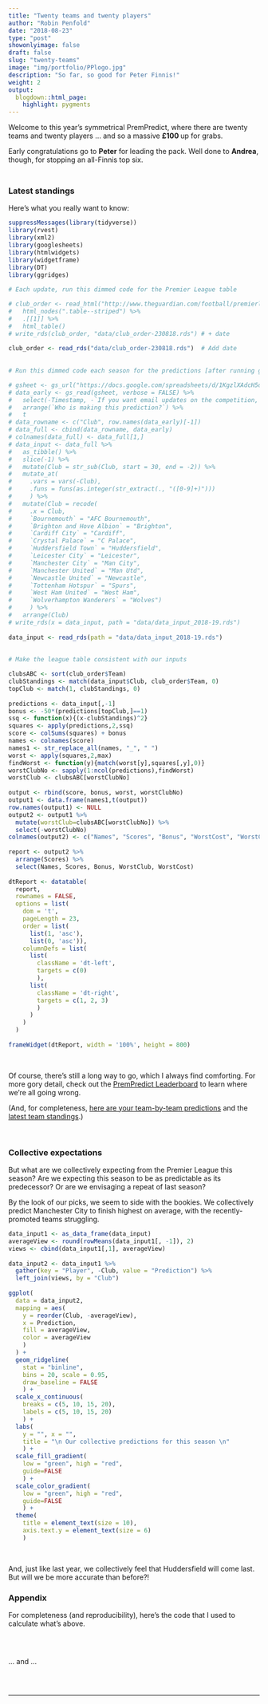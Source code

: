 ```yaml
---
title: "Twenty teams and twenty players"
author: "Robin Penfold"
date: "2018-08-23"
type: "post"
showonlyimage: false
draft: false
slug: "twenty-teams"
image: "img/portfolio/PPlogo.jpg"
description: "So far, so good for Peter Finnis!"
weight: 2
output:
  blogdown::html_page:
    highlight: pygments
---
```

Welcome to this year's symmetrical PremPredict, where there are twenty teams and twenty players ... and so a massive **£100
** up for grabs. 

Early congratulations go to **Peter** for leading the pack. Well done to **Andrea**, though, for stopping an all-Finnis top six.

<p style="height: .5em;">&nbsp;</p>

### Latest standings

Here's what you really want to know:

```r
suppressMessages(library(tidyverse))
library(rvest)
library(xml2)
library(googlesheets)
library(htmlwidgets)
library(widgetframe)
library(DT)
library(ggridges)
  
# Each update, run this dimmed code for the Premier League table

# club_order <- read_html("http://www.theguardian.com/football/premierleague/table") %>%
#   html_nodes(".table--striped") %>%
#   .[[1]] %>%
#   html_table()
# write_rds(club_order, "data/club_order-230818.rds") # + date
    
club_order <- read_rds("data/club_order-230818.rds")  # Add date
 
   
# Run this dimmed code each season for the predictions [after running googlesheets::gs_auth() just once]

# gsheet <- gs_url("https://docs.google.com/spreadsheets/d/1KgzlXAdcH5dwFllIU0Nktq-_QTwWwBuj76Di-UYQbtA/edit?usp=sharing")
# data_early <- gs_read(gsheet, verbose = FALSE) %>% 
#   select(-Timestamp, -`If you want email updates on the competition, please provide your email address`) %>% 
#   arrange(`Who is making this prediction?`) %>% 
#   t
# data_rowname <- c("Club", row.names(data_early)[-1])
# data_full <- cbind(data_rowname, data_early)
# colnames(data_full) <- data_full[1,]
# data_input <- data_full %>% 
#   as_tibble() %>% 
#   slice(-1) %>% 
#   mutate(Club = str_sub(Club, start = 30, end = -2)) %>% 
#   mutate_at(
#     .vars = vars(-Club),
#     .funs = funs(as.integer(str_extract(., "([0-9]+)")))
#     ) %>% 
#   mutate(Club = recode(
#     .x = Club, 
#     `Bournemouth` = "AFC Bournemouth",
#     `Brighton and Hove Albion` = "Brighton",
#     `Cardiff City` = "Cardiff",
#     `Crystal Palace` = "C Palace",
#     `Huddersfield Town` = "Huddersfield",
#     `Leicester City` = "Leicester",
#     `Manchester City` = "Man City",
#     `Manchester United` = "Man Utd",
#     `Newcastle United` = "Newcastle",
#     `Tottenham Hotspur` = "Spurs",
#     `West Ham United` = "West Ham",
#     `Wolverhampton Wanderers` = "Wolves")
#     ) %>% 
#   arrange(Club)
# write_rds(x = data_input, path = "data/data_input_2018-19.rds")
  
data_input <- read_rds(path = "data/data_input_2018-19.rds")
  
  
# Make the league table consistent with our inputs

clubsABC <- sort(club_order$Team)
clubStandings <- match(data_input$Club, club_order$Team, 0)
topClub <- match(1, clubStandings, 0)
  
predictions <- data_input[,-1]
bonus <- -50*(predictions[topClub,]==1)
ssq <- function(x){(x-clubStandings)^2}
squares <- apply(predictions,2,ssq)
score <- colSums(squares) + bonus
names <- colnames(score)
names1 <- str_replace_all(names, "_", " ")
worst <- apply(squares,2,max)
findWorst <- function(y){match(worst[y],squares[,y],0)}
worstClubNo <- sapply(1:ncol(predictions),findWorst)
worstClub <- clubsABC[worstClubNo]
  
output <- rbind(score, bonus, worst, worstClubNo)
output1 <- data.frame(names1,t(output))
row.names(output1) <- NULL 
output2 <- output1 %>% 
  mutate(worstClub=clubsABC[worstClubNo]) %>%
  select(-worstClubNo) 
colnames(output2) <- c("Names", "Scores", "Bonus", "WorstCost", "WorstClub")
  
report <- output2 %>% 
  arrange(Scores) %>% 
  select(Names, Scores, Bonus, WorstClub, WorstCost)
  
dtReport <- datatable(
  report, 
  rownames = FALSE, 
  options = list(
    dom = 't', 
    pageLength = 23, 
    order = list(
      list(1, 'asc'), 
      list(0, 'asc')),
    columnDefs = list(
      list(
        className = 'dt-left', 
        targets = c(0)
        ),
      list(
        className = 'dt-right', 
        targets = c(1, 2, 3)
        )
      )
    )
  )
   
frameWidget(dtReport, width = '100%', height = 800)
```

<p>&nbsp;</p>

Of course, there's still a long way to go, which I always find comforting. For more gory detail, check out the [PremPredict Leaderboard](https://robin.shinyapps.io/PremPredict/) to learn where we're all going wrong.
  
(And, for completeness, [here are your team-by-team predictions](https://docs.google.com/spreadsheets/d/1KgzlXAdcH5dwFllIU0Nktq-_QTwWwBuj76Di-UYQbtA/edit?usp=sharing) and the [latest team standings](http://www.theguardian.com/football/premierleague/table).)

<p>&nbsp;</p>

### Collective expectations

But what are we collectively expecting from the Premier League this season? Are we expecting this season to be as predictable as its predecessor? Or are we envisaging a repeat of last season?

By the look of our picks, we seem to side with the bookies. We collectively predict Manchester City to finish highest on average, with the recently-promoted teams struggling.

```r
data_input1 <- as_data_frame(data_input)
averageView <- round(rowMeans(data_input1[, -1]), 2)
views <- cbind(data_input1[,1], averageView)
  
data_input2 <- data_input1 %>% 
  gather(key = "Player", -Club, value = "Prediction") %>% 
  left_join(views, by = "Club")
  
ggplot(
  data = data_input2,
  mapping = aes(
    y = reorder(Club, -averageView), 
    x = Prediction, 
    fill = averageView, 
    color = averageView
    )
  ) + 
  geom_ridgeline(
    stat = "binline", 
    bins = 20, scale = 0.95, 
    draw_baseline = FALSE
    ) + 
  scale_x_continuous(
    breaks = c(5, 10, 15, 20), 
    labels = c(5, 10, 15, 20)
    ) + 
  labs(
    y = "", x = "", 
    title = "\n Our collective predictions for this season \n"
    ) + 
  scale_fill_gradient(
    low = "green", high = "red", 
    guide=FALSE
    ) + 
  scale_color_gradient(
    low = "green", high = "red", 
    guide=FALSE
    ) +
  theme(
    title = element_text(size = 10), 
    axis.text.y = element_text(size = 6)
    )
```

<p>&nbsp;</p>

And, just like last year, we collectively feel that Huddersfield will come last. But will we be more accurate than before?!

### Appendix

For completeness (and reproducibility), here's the code that I used to calculate what's above.

```r
```

<p>&nbsp;</p>

... and ...

<p>&nbsp;</p>

```r
```

***
